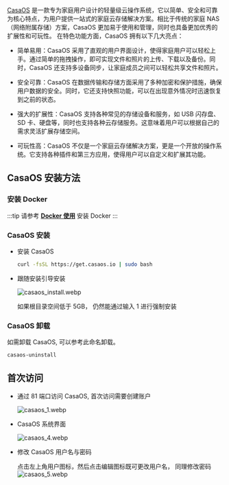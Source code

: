 [CasaOS](https://casaos.io/) 是一款专为家庭用户设计的轻量级云操作系统，它以简单、安全和可靠为核心特点，为用户提供一站式的家庭云存储解决方案。相比于传统的家庭 NAS（网络附属存储）方案，CasaOS 更加易于使用和管理，同时也具备更加优秀的扩展性和可玩性。
在特色功能方面，CasaOS 拥有以下几大亮点：

- 简单易用：CasaOS 采用了直观的用户界面设计，使得家庭用户可以轻松上手。通过简单的拖拽操作，即可实现文件和照片的上传、下载以及备份。同时，CasaOS 还支持多设备同步，让家庭成员之间可以轻松共享文件和照片。

- 安全可靠：CasaOS 在数据传输和存储方面采用了多种加密和保护措施，确保用户数据的安全。同时，它还支持快照功能，可以在出现意外情况时迅速恢复到之前的状态。

- 强大的扩展性：CasaOS 支持各种常见的存储设备和服务，如 USB 闪存盘、SD 卡、硬盘等，同时也支持各种云存储服务。这意味着用户可以根据自己的需求灵活扩展存储空间。

- 可玩性高：CasaOS 不仅是一个家庭云存储解决方案，更是一个开放的操作系统。它支持各种插件和第三方应用，使得用户可以自定义和扩展其功能。

## CasaOS 安装方法

### 安装 Docker

:::tip
请参考 [**Docker 使用**](../virtual-env/docker_use) 安装 Docker
:::

### CasaOS 安装

- 安装 CasaOS

  <NewCodeBlock tip="Device" type="device">

  ```bash
  curl -fsSL https://get.casaos.io | sudo bash
  ```

  </NewCodeBlock>

- 跟随安装引导安装

  ![casaos_install.webp](/img/general-tutorial/tpu_ai/casaos_install.webp)

  如果根目录空间低于 5GB， 仍然能通过输入 1 进行强制安装

### CasaOS 卸载

如需卸载 CasaOS, 可以参考此命名卸载。

<NewCodeBlock tip="Device" type="device">

```bash
casaos-uninstall
```

</NewCodeBlock>

## 首次访问

- 通过 81 端口访问 CasaOS, 首次访问需要创建账户

  ![casaos_1.webp](/img/general-tutorial/tpu_ai/casaos_1.webp)

- CasaOS 系统界面

  ![casaos_4.webp](/img/general-tutorial/tpu_ai/casaos_4.webp)

- 修改 CasaOS 用户名与密码

  点击左上角用户图标，然后点击编辑图标既可更改用户名， 同理修改密码
  ![casaos_5.webp](/img/general-tutorial/tpu_ai/casaos_5.webp)
